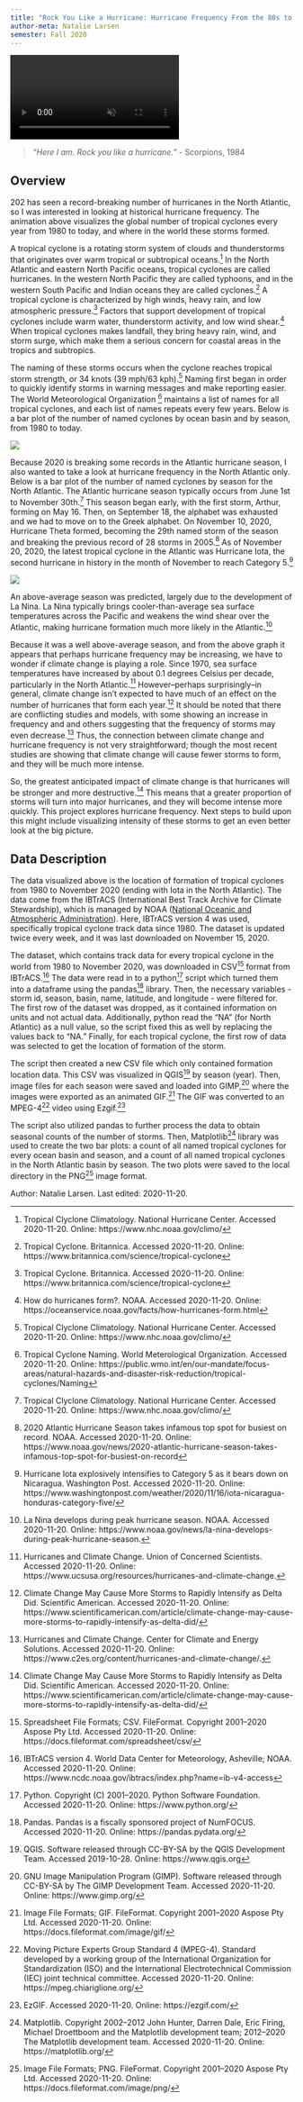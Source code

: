 ```yaml
---
title: "Rock You Like a Hurricane: Hurricane Frequency From the 80s to Today"
author-meta: Natalie Larsen
semester: Fall 2020
---
```


<!-- VIDEO ON LOOP: see styles.css for formatting -->
<div class="video-wrapper">
  <video id="scaledvideo" controls preload="true" autoplay loop muted>
    <source src="https://drdavis.space/teaching/ds/sdd/media/2020/11/hurricane_form_loc.mp4" type="video/mp4" >
  </video>
</div>

> *"Here I am. Rock you like a hurricane."* - Scorpions, 1984

## Overview
202 has seen a record-breaking number of hurricanes in the North Atlantic, so I was interested in looking at historical hurricane frequency.
The animation above visualizes the global number of tropical cyclones every year from 1980 to today, and where in the world these storms formed.

A tropical cyclone is a rotating storm system of clouds and thunderstorms that originates over warm tropical or subtropical oceans.[^nhc]
In the North Atlantic and eastern North Pacific oceans, tropical cyclones are called hurricanes.
In the western North Pacific they are called typhoons, and in the western South Pacific and Indian oceans they are called cyclones.[^britannica]
A tropical cyclone is characterized by high winds, heavy rain, and low atmospheric pressure.[^britannica]
Factors that support development of tropical cyclones include warm water, thunderstorm activity, and low wind shear.[^form]
When tropical cyclones makes landfall, they bring heavy rain, wind, and storm surge, which make them a serious concern for coastal areas in the tropics and subtropics.

The naming of these storms occurs when the cyclone reaches tropical storm strength, or 34 knots (39 mph/63 kph).[^nhc]
Naming first began in order to quickly identify storms in warning messages and make reporting easier.
The World Meteorological Organization [^wmo] maintains a list of names for all tropical cyclones, and each list of names repeats every few years.
Below is a bar plot of the number of named cyclones by ocean basin and by season, from 1980 to today.

![](https://drdavis.space/teaching/ds/sdd/media/2020/11/cyclone_plot.png)

Because 2020 is breaking some records in the Atlantic hurricane season, I also wanted to take a look at hurricane frequency in the North Atlantic only.
Below is a bar plot of the number of named cyclones by season for the North Atlantic.
The Atlantic hurricane season typically occurs from June 1st to November 30th.[^nhc]
This season began early, with the first storm, Arthur, forming on May 16.
Then, on September 18, the alphabet was exhausted and we had to move on to the Greek alphabet.
On November 10, 2020, Hurricane Theta formed, becoming the 29th named storm of the season and breaking the previous record of 28 storms in 2005.[^noaa]
As of November 20, 2020, the latest tropical cyclone in the Atlantic was Hurricane Iota, the second hurricane in history in the month of November to reach Category 5.[^wapo]

![](https://drdavis.space/teaching/ds/sdd/media/2020/11/cyclone_na_plot.png)

An above-average season was predicted, largely due to the development of La Nina.
La Nina typically brings cooler-than-average sea surface temperatures across the Pacific and weakens the wind shear over the Atlantic, making hurricane formation much more likely in the Atlantic.[^nina]

Because it was a well above-average season, and from the above graph it appears that perhaps hurricane frequency may be increasing, we have to wonder if climate change is playing a role.
Since 1970, sea surface temperatures have increased by about 0.1 degrees Celsius per decade, particularly in the North Atlantic.[^uscusa]
However--perhaps surprisingly--in general, climate change isn't expected to have much of an effect on the number of hurricanes that form each year.[^sciamerican]
It should be noted that there are conflicting studies and models, with some showing an increase in frequency and and others suggesting that the frequency of storms may even decrease.[^c2es]
Thus, the connection between climate change and hurricane frequency is not very straightforward; though the most recent studies are showing that climate change will cause fewer storms to form, and they will be much more intense.

So, the greatest anticipated impact of climate change is that hurricanes will be stronger and more destructive.[^sciamerican]
This means that a greater proportion of storms will turn into major hurricanes, and they will become intense more quickly.
This project explores hurricane frequency. Next steps to build upon this might include visualizing intensity of these storms to get an even better look at the big picture.

## Data Description
The data visualized above is the location of formation of tropical cyclones from 1980 to November 2020 (ending with Iota in the North Atlantic).
The data come from the IBTrACS (International Best Track Archive for Climate Stewardship), which is managed by NOAA ([National Oceanic and Atmospheric Administration](https://www.noaa.gov/)).
Here, IBTrACS version 4 was used, specifically tropical cyclone track data since 1980.
The dataset is updated twice every week, and it was last downloaded on November 15, 2020.

The dataset, which contains track data for every tropical cyclone in the world from 1980 to November 2020, was downloaded in CSV[^csv] format from IBTrACS.[^ibtracs]
The data were read in to a python[^python] script which turned them into a dataframe using the pandas[^pandas] library.
Then, the necessary variables - storm id, season, basin, name, latitude, and longitude - were filtered for.
The first row of the dataset was dropped, as it contained information on units and not actual data.
Additionally, python read the "NA" (for North Atlantic) as a null value, so the script fixed this as well by replacing the values back to "NA."
Finally, for each tropical cyclone, the first row of data was selected to get the location of formation of the storm.

The script then created a new CSV file which only contained formation location data.
This CSV was visualized in QGIS[^qgis] by season (year).
Then, image files for each season were saved and loaded into GIMP,[^gimp] where the images were exported as an animated GIF.[^gif]
The GIF was converted to an MPEG-4[^mpeg4] video using Ezgif.[^ezgif]

The script also utilized pandas to further process the data to obtain seasonal counts of the number of storms.
Then, Matplotlib[^matplotlib] library was used to create the two bar plots: a count of all named tropical cyclones for every ocean basin and season, and a count of all named tropical cyclones in the North Atlantic basin by season.
The two plots were saved to the local directory in the PNG[^png] image format.

<div class="credit-line">
Author: Natalie Larsen.
Last edited: 2020-11-20.
</div>

[^nhc]: Tropical Clyclone Climatology. National Hurricane Center. Accessed 2020-11-20. Online: https://www.nhc.noaa.gov/climo/
[^britannica]: Tropical Cyclone. Britannica. Accessed 2020-11-20. Online: https://www.britannica.com/science/tropical-cyclone
[^form]: How do hurricanes form?. NOAA. Accessed 2020-11-20. Online: https://oceanservice.noaa.gov/facts/how-hurricanes-form.html
[^wmo]: Tropical Cyclone Naming. World Meterological Organization. Accessed 2020-11-20. Online: https://public.wmo.int/en/our-mandate/focus-areas/natural-hazards-and-disaster-risk-reduction/tropical-cyclones/Naming
[^noaa]: 2020 Atlantic Hurricane Season takes infamous top spot for busiest on record. NOAA. Accessed 2020-11-20. Online: https://www.noaa.gov/news/2020-atlantic-hurricane-season-takes-infamous-top-spot-for-busiest-on-record
[^wapo]: Hurricane Iota explosively intensifies to Category 5 as it bears down on Nicaragua. Washington Post. Accessed 2020-11-20. Online: https://www.washingtonpost.com/weather/2020/11/16/iota-nicaragua-honduras-category-five/
[^nina]: La Nina develops during peak hurricane season. NOAA. Accessed 2020-11-20. Online: https://www.noaa.gov/news/la-nina-develops-during-peak-hurricane-season.
[^uscusa]: Hurricanes and Climate Change. Union of Concerned Scientists. Accessed 2020-11-20. Online: https://www.ucsusa.org/resources/hurricanes-and-climate-change.
[^sciamerican]: Climate Change May Cause More Storms to Rapidly Intensify as Delta Did. Scientific American. Accessed 2020-11-20. Online: https://www.scientificamerican.com/article/climate-change-may-cause-more-storms-to-rapidly-intensify-as-delta-did/
[^c2es]: Hurricanes and Climate Change. Center for Climate and Energy Solutions. Accessed 2020-11-20. Online: https://www.c2es.org/content/hurricanes-and-climate-change/.
[^csv]: Spreadsheet File Formats; CSV. FileFormat. Copyright 2001--2020 Aspose Pty Ltd. Accessed 2020-11-20. Online: https://docs.fileformat.com/spreadsheet/csv/  
[^ibtracs]: IBTrACS version 4. World Data Center for Meteorology, Asheville; NOAA. Accessed 2020-11-20. Online: https://www.ncdc.noaa.gov/ibtracs/index.php?name=ib-v4-access
[^python]: Python. Copyright (C) 2001--2020. Python Software Foundation. Accessed 2020-11-20. Online: https://www.python.org/
[^pandas]: Pandas. Pandas is a fiscally sponsored project of NumFOCUS. Accessed 2020-11-20. Online: https://pandas.pydata.org/
[^qgis]: QGIS. Software released through CC-BY-SA by the QGIS Development Team. Accessed 2019-10-28. Online: https://www.qgis.org
[^gimp]: GNU Image Manipulation Program (GIMP). Software released through CC-BY-SA by The GIMP Development Team. Accessed 2020-11-20. Online: https://www.gimp.org/
[^gif]: Image File Formats; GIF. FileFormat. Copyright 2001--2020 Aspose Pty Ltd. Accessed 2020-11-20. Online: https://docs.fileformat.com/image/gif/
[^mpeg4]: Moving Picture Experts Group Standard 4 (MPEG-4). Standard developed by a working group of the International Organization for Standardization (ISO) and the International Electrotechnical Commission (IEC) joint technical committee. Accessed 2020-11-20. Online: https://mpeg.chiariglione.org/
[^ezgif]: EzGIF. Accessed 2020-11-20. Online: https://ezgif.com/
[^matplotlib]: Matplotlib. Copyright 2002--2012 John Hunter, Darren Dale, Eric Firing, Michael Droettboom and the Matplotlib development team; 2012--2020 The Matplotlib development team. Accessed 2020-11-20. Online: https://matplotlib.org/
[^png]: Image File Formats; PNG. FileFormat. Copyright 2001--2020 Aspose Pty Ltd. Accessed 2020-11-20. Online: https://docs.fileformat.com/image/png/
